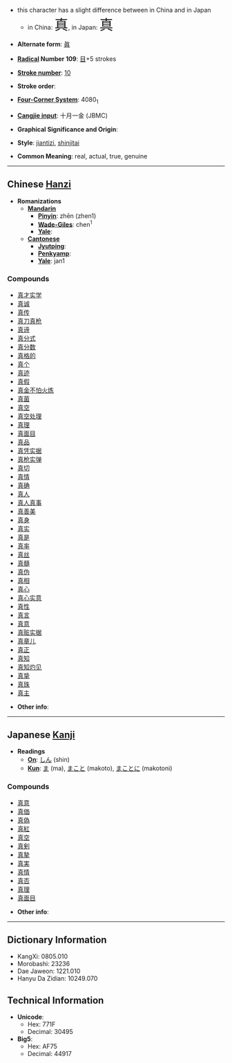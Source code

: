 *this character has a slight difference between in China and in Japan
**in China: <font size="6"><font lang="zh">真</font></font>, in Japan: <font size="6"><font lang="ja">真</font></font>

* '''Alternate form''': [[眞]]

* '''[[Wiktionary:Chinese radical index| Radical]] Number 109''': [[Wiktionary:Chinese radical index 目|目]]+5 strokes

* '''[[Wiktionary:Chinese total strokes index|Stroke number]]''': [[Wiktionary:Chinese total strokes index 10|10]]

* '''Stroke order''': 

* '''[[Wiktionary:Chinese four corner index|Four-Corner System]]''': 4080<sub>1</sub>

* '''[[Wiktionary:Chinese Cangjie index|Cangjie input]]''': 十月一金 (JBMC)

* '''Graphical Significance and Origin''': 

* '''Style''': [[jiantizi]], [[shinjitai]]

* '''Common Meaning''': real, actual, true, genuine

----

== Chinese [[Hanzi]] ==

* '''Romanizations'''
** '''[[Mandarin]]'''
*** '''[[Pinyin]]''': zhēn (zhen1)
*** '''[[Wade-Giles]]''': chen<sup>1</sup>
*** '''[[Yale]]''': 
** '''[[Cantonese]]'''
*** '''[[Jyutping]]''':
*** '''[[Penkyamp]]''': 
*** '''[[Yale]]''': jan1

===Compounds===
*[[真才实学]]
*[[真诚]]
*[[真传]]
*[[真刀真枪]]
*[[真谛]]
*[[真分式]]
*[[真分数]]
*[[真格的]]
*[[真个]]
*[[真迹]]
*[[真假]]
*[[真金不怕火炼]]
*[[真菌]]
*[[真空]]
*[[真空处理]]
*[[真理]]
*[[真面目]]
*[[真品]]
*[[真凭实据]]
*[[真枪实弹]]
*[[真切]]
*[[真情]]
*[[真确]]
*[[真人]]
*[[真人真事]]
*[[真善美]]
*[[真身]]
*[[真实]]
*[[真是]]
*[[真率]]
*[[真丝]]
*[[真髓]]
*[[真伪]]
*[[真相]]
*[[真心]]
*[[真心实意]]
*[[真性]]
*[[真言]]
*[[真意]]
*[[真赃实据]]
*[[真章儿]]
*[[真正]]
*[[真知]]
*[[真知灼见]]
*[[真挚]]
*[[真珠]]
*[[真主]]

* '''Other info''': 

----

== Japanese [[Kanji]] ==

* '''Readings'''
** '''[[On]]''': [[しん]] (shin)
** '''[[Kun]]''': [[ま]] (ma), [[まこと]] (makoto), [[まことに]] (makotoni) 

===Compounds===
*[[真意]]
*[[真価]]
*[[真偽]]
*[[真紅]]
*[[真空]]
*[[真剣]]
*[[真摯]]
*[[真実]]
*[[真情]]
*[[真否]]
*[[真理]]
*[[真面目]]

* '''Other info''':  

----

== Dictionary Information ==

* KangXi: 0805.010
* Morobashi: 23236
* Dae Jaweon: 1221.010
* Hanyu Da Zidian: 10249.070

== Technical Information ==

* '''Unicode''':
** Hex: 771F
** Decimal: 30495
* '''Big5''':
** Hex: AF75
** Decimal: 44917